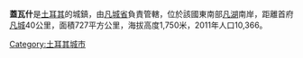 '''蓋瓦什'''是[[土耳其|土耳其]]的城鎮，由[[凡城省|凡城省]]負責管轄，位於該國東南部[[凡湖|凡湖]]南岸，距離首府[[凡城|凡城]]40公里，面積727平方公里，海拔高度1,750米，2011年人口10,366。

{{coord|38|18|N|43|06|E|display=title|region:TR_type:city_source:GNS-enwiki}}

{{Turkey-geo-stub}}
[[Category:土耳其城市|Category:土耳其城市]]